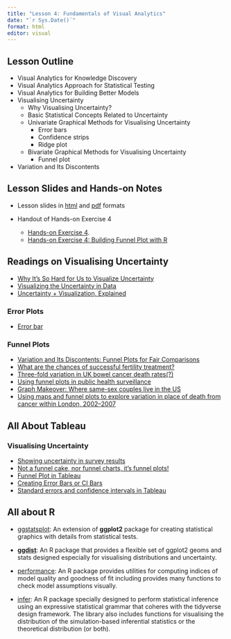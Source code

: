 ```yaml
---
title: "Lesson 4: Fundamentals of Visual Analytics"
date: "`r Sys.Date()`"
format: html
editor: visual
---
```


## Lesson Outline

-   Visual Analytics for Knowledge Discovery
-   Visual Analytics Approach for Statistical Testing
-   Visual Analytics for Building Better Models
-   Visualising Uncertainty
    -   Why Visualising Uncertainty?
    -   Basic Statistical Concepts Related to Uncertainty
    -   Univariate Graphical Methods for Visualising Uncertainty
        -   Error bars
        -   Confidence strips
        -   Ridge plot
    -   Bivariate Graphical Methods for Visualising Uncertainty
        -   Funnel plot
-   Variation and Its Discontents

## Lesson Slides and Hands-on Notes

-   Lesson slides in [html](../lesson/Lesson04/Lesson04-Fundamentals of Visual Analytics.html) and [pdf](../lesson/Lesson04/Lesson04-Fundamentals_of_Visual_Analytics.pdf) formats

-   Handout of Hands-on Exercise 4

    -   [Hands-on Exercise 4](../Hands-on_Ex/Hands-on_Ex04/Hands-on_Ex04.html).
    -   [Hands-on Exercise 4: Building Funnel Plot with R](../Hands-on_Ex/Hands-on_Ex04/Hands-on_Ex04-FunnelPlot.html)

## Readings on Visualising Uncertainty

-   [Why It's So Hard for Us to Visualize Uncertainty](https://hbr.org/2016/11/why-its-so-hard-for-us-to-visualize-uncertainty)
-   [Visualizing the Uncertainty in Data](https://flowingdata.com/2018/01/08/visualizing-the-uncertainty-in-data/)
-   [Uncertainty + Visualization, Explained](https://medium.com/multiple-views-visualization-research-explained/uncertainty-visualization-explained-67e7a73f031b)

### Error Plots

-   [Error bar](https://en.wikipedia.org/wiki/Error_bar)

### Funnel Plots

-   [Variation and Its Discontents: Funnel Plots for Fair Comparisons](https://www.perceptualedge.com/articles/visual_business_intelligence/variation_and_its_discontents.pdf)
-   [What are the chances of successful fertility treatment?](https://understandinguncertainty.org/fertility)
-   [Three-fold variation in UK bowel cancer death rates(?)](https://understandinguncertainty.org/three-fold-variation-uk-bowel-cancer-death-rates)
-   [Using funnel plots in public health surveillance](https://pophealthmetrics.biomedcentral.com/articles/10.1186/1478-7954-9-58)
-   [Graph Makeover: Where same-sex couples live in the US](https://community.jmp.com/t5/JMP-Blog/Graph-Makeover-Where-same-sex-couples-live-in-the-US/ba-p/30616)
-   [Using maps and funnel plots to explore variation in place of death from cancer within London, 2002--2007](https://pdfs.semanticscholar.org/516b/afaccbd9b9bf82c9afdf507121f1a52e3093.pdf)

## All About Tableau

### Visualising Uncertainty

-   [Showing uncertainty in survey results](https://www.datarevelations.com/showing-uncertainty.html)
-   [Not a funnel cake, nor funnel charts, it's funnel plots!](http://drawingwithnumbers.artisart.org/?s=Not+a+funnel+cake)
-   [Funnel Plot in Tableau](https://www.youtube.com/watch?v=HgYzplb5XAU)
-   [Creating Error Bars or CI Bars](https://kb.tableau.com/articles/howto/creating-error-bars)
-   [Standard errors and confidence intervals in Tableau](https://www.theinformationlab.co.uk/2019/10/25/standard-errors-and-confidence-intervals-in-tableau/)

## All about R

-   [ggstatsplot](https://indrajeetpatil.github.io/ggstatsplot/): An extension of **ggplot2** package for creating statistical graphics with details from statistical tests.

-   [**ggdist**](https://mjskay.github.io/ggdist/index.html): An R package that provides a flexible set of ggplot2 geoms and stats designed especially for visualising distributions and uncertainty.

-   [performance](https://easystats.github.io/performance/): An R package provides utilities for computing indices of model quality and goodness of fit including provides many functions to check model assumptions visually.

-   [infer](https://infer.netlify.app/index.html): An R package specially designed to perform statistical inference using an expressive statistical grammar that coheres with the tidyverse design framework. The library also includes functions for visualising the distribution of the simulation-based inferential statistics or the theoretical distribution (or both).
